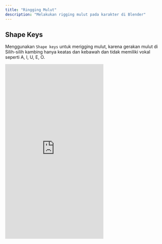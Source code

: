 ```yaml
---
title: "Ringging Mulut"
description: "Melakukan rigging mulut pada karakter di Blender"
---
```

## Shape Keys
Menggunakan ```Shape keys``` untuk merigging mulut, karena gerakan mulut di Silih-silih kambing hanya keatas dan kebawah dan tidak memiliki vokal seperti A, I, U, E, O.
<iframe
  width="315"
  height="560"
  src="https://www.youtube.com/embed/4NEY57IfSr0"
  title="YouTube video player"
  frameBorder="0"
  allow="accelerometer; autoplay; clipboard-write; encrypted-media; gyroscope; picture-in-picture"
  allowFullScreen
  style={{ width: '100%', borderRadius: '0.5rem' }}
></iframe>

[//]: <> (https://youtube.com/shorts/?si=tbrMRr42DBapS0k2)



